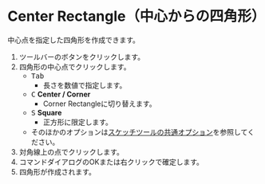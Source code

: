
# Center Rectangle（中心からの四角形）

<Reference shortcut='' command='Center Rectangle' button='ツールバー' />

中心点を指定した四角形を作成できます。

1. ツールバーのボタンをクリックします。
2. 四角形の中心点でクリックします。
   - <kbd>Tab</kbd> 
      - 長さを数値で指定します。
   - <kbd>C</kbd> **Center / Corner**
      - Corner Rectangleに切り替えます。
   - <kbd>S</kbd> **Square**
      - 正方形に限定します。
   - そのほかのオプションは[スケッチツールの共通オプション](common-options)を参照してください。
3. 対角線上の点でクリックします。
4. コマンドダイアログのOKまたは右クリックで確定します。
5. 四角形が作成されます。